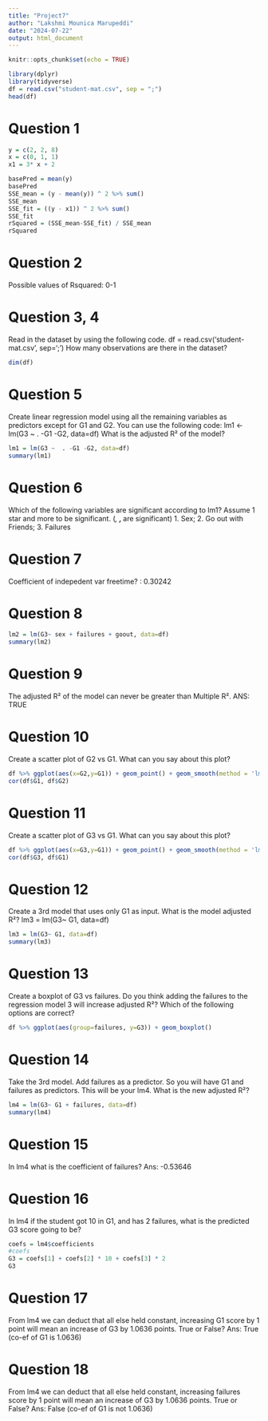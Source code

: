```yaml
---
title: "Project7"
author: "Lakshmi Mounica Marupeddi"
date: "2024-07-22"
output: html_document
---
```


```r
knitr::opts_chunk$set(echo = TRUE)
```



```r
library(dplyr)
library(tidyverse)
df = read.csv("student-mat.csv", sep = ";")
head(df)

```

# Question 1
```r
y = c(2, 2, 8)
x = c(0, 1, 1)
x1 = 3* x + 2

basePred = mean(y)
basePred
SSE_mean = (y - mean(y)) ^ 2 %>% sum()
SSE_mean
SSE_fit = ((y - x1)) ^ 2 %>% sum()
SSE_fit
rSquared = (SSE_mean-SSE_fit) / SSE_mean
rSquared
```

# Question 2
Possible values of Rsquared: 0-1

# Question 3, 4
Read in the dataset by using the following code. df = read.csv('student-mat.csv', sep=';')  How many observations are there in the dataset?
```r
dim(df)
```


# Question 5
Create linear regression model using all the remaining variables as predictors except for G1 and G2. You can use the following code: lm1 <- lm(G3 ~ . -G1 -G2, data=df) What is the adjusted R² of the model?
```r
lm1 = lm(G3 ~  . -G1 -G2, data=df)
summary(lm1)
```


# Question 6
Which of the following variables are significant according to lm1? Assume 1 star and more to be significant. (*, **, *** are significant)
1. Sex; 2. Go out with Friends; 3. Failures


# Question 7
Coefficient of indepedent var freetime? : 0.30242

# Question 8
```r
lm2 = lm(G3~ sex + failures + goout, data=df)
summary(lm2)
```

# Question 9
The adjusted R² of the model can never be greater than Multiple R².
ANS: TRUE

# Question 10
Create a scatter plot of G2 vs G1. What can you say about this plot?
```r
df %>% ggplot(aes(x=G2,y=G1)) + geom_point() + geom_smooth(method = 'lm', se=FALSE)
cor(df$G1, df$G2)
```


# Question 11
Create a scatter plot of G3 vs G1. What can you say about this plot?
```r
df %>% ggplot(aes(x=G3,y=G1)) + geom_point() + geom_smooth(method = 'lm', se=FALSE)
cor(df$G3, df$G1)
```


# Question 12
Create a 3rd model that uses only G1 as input. What is the model adjusted R²? lm3 = lm(G3~ G1, data=df)
```r
lm3 = lm(G3~ G1, data=df)
summary(lm3)
```


# Question 13
Create a boxplot of G3 vs failures. Do you think adding the failures to the regression model 3 will increase adjusted R²? Which of the following options are correct?
```r
df %>% ggplot(aes(group=failures, y=G3)) + geom_boxplot()

```


# Question 14
Take the 3rd model. Add failures as a predictor. So you will have G1 and failures as predictors. This will be your lm4. What is the new adjusted R²?
```r
lm4 = lm(G3~ G1 + failures, data=df)
summary(lm4)
```


# Question 15
In lm4 what is the coefficient of failures?
Ans: -0.53646 

# Question 16
In lm4 if the student got 10 in G1, and has 2 failures, what is the predicted G3 score going to be?
```r
coefs = lm4$coefficients
#coefs
G3 = coefs[1] + coefs[2] * 10 + coefs[3] * 2 
G3
```


# Question 17
From lm4 we can deduct that all else held constant, increasing G1 score by 1 point will mean an increase of G3 by 1.0636 points. True or False?
Ans: True (co-ef of G1 is 1.0636)


# Question 18
From lm4 we can deduct that all else held constant, increasing failures score by 1 point will mean an increase of G3 by 1.0636 points. True or False?
Ans: False (co-ef of G1 is not 1.0636)

